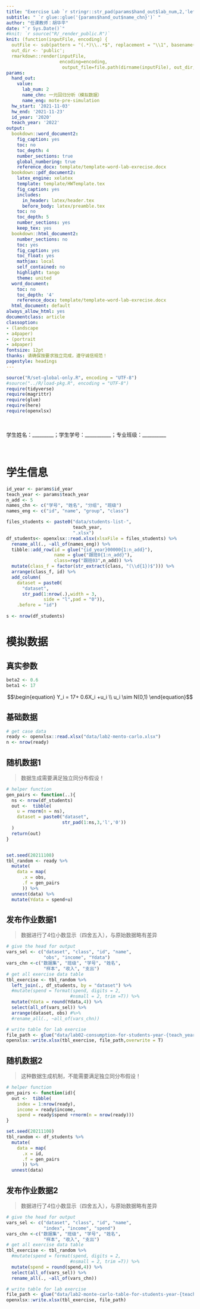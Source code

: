 ```yaml
---
title: "Exercise Lab `r stringr::str_pad(params$hand_out$lab_num,2,'left','0')` 课程作业"
subtitle: " `r glue::glue('{params$hand_out$name_chn}')` "
author: "任课教师：胡华平"
date: "`r Sys.Date()`"
#knit: `r source("R/_render_public.R")`
knit: (function(inputFile, encoding) { 
  outFile <- sub(pattern = "(.*)\\..*$", replacement = "\\1", basename(inputFile));
  out_dir <- 'public';
  rmarkdown::render(inputFile,
                    encoding=encoding,
                     output_file=file.path(dirname(inputFile), out_dir, outFile)) })
params:
  hand_out:
    value:
      lab_num: 2
      name_chn: 一元回归分析（模拟数据）
      name_eng: mote-pre-simulation
  hw_start: '2021-11-03'
  hw_end: '2021-11-23'
  id_year: '2020'
  teach_year: '2022'
output:
  bookdown::word_document2:
    fig_caption: yes
    toc: no
    toc_depth: 4
    number_sections: true
    global_numbering: true
    reference_docx: template/template-word-lab-exrecise.docx
  bookdown::pdf_document2:
    latex_engine: xelatex
    template: template/HWTemplate.tex
    fig_caption: yes
    includes:
      in_header: latex/header.tex
      before_body: latex/preamble.tex
    toc: no
    toc_depth: 5
    number_sections: yes
    keep_tex: yes
  bookdown::html_document2:
    number_sections: no
    toc: yes
    fig_caption: yes
    toc_float: yes
    mathjax: local
    self_contained: no
    highlight: tango
    theme: united
  word_document:
    toc: no
    toc_depth: '4'
    reference_docx: template/template-word-lab-exrecise.docx
  html_document: default
always_allow_html: yes
documentclass: article
classoption:
- (landscape
- a4paper)
- (portrait
- a4paper)
fontsize: 12pt
thanks: 请确保按要求独立完成，遵守诚信规范！
pagestyle: headings
---
```


```r
source("R/set-global-only.R", encoding = "UTF-8")
#source("../R/load-pkg.R", encoding = "UTF-8")
require(tidyverse)
require(magrittr)
require(glue)
require(here)
require(openxlsx)
```

</br>

学生姓名：_________；学生学号：___________；专业班级：__________

</br>


# 学生信息

```r
id_year <- params$id_year
teach_year <- params$teach_year
n_add <- 5
names_chn <- c("学号", "姓名", "分组", "班级")
names_eng <- c("id", "name", "group", "class")

files_students <- paste0("data/students-list-",
                         teach_year,
                         ".xlsx")
df_students<- openxlsx::read.xlsx(xlsxFile = files_students) %>%
  rename_all(., ~all_of(names_eng)) %>%
  tibble::add_row(id = glue("{id_year}00000{1:n_add}"),
                  name = glue("跟班0{1:n_add}"),
                  class=rep("跟班03",n_add)) %>%
  mutate(class_f = factor(str_extract(class, "(\\d{1})$"))) %>%
  arrange(class_f, id) %>%
  add_column(
    dataset = paste0(
      "dataset", 
      str_pad(1:nrow(.),width = 3,
              side = "l",pad = "0")),
    .before = "id") 
  
s <- nrow(df_students) 
```


# 模拟数据

## 真实参数

```r
beta2 <- 0.6
beta1 <- 17
```


$$\begin{equation}
Y_i = 17+ 0.6X_i +u_i \\
u_i \sim N(0,1)
\end{equation}$$

## 基础数据

```r
# get case data
ready <- openxlsx::read.xlsx("data/lab2-mento-carlo.xlsx")
n <- nrow(ready)
```

## 随机数据1

> 数据生成需要满足独立同分布假设！

```r
# helper function
gen_pairs <- function(..){
  ns <- nrow(df_students)
  out <-  tibble(
    u = rnorm(n = ns),
    dataset = paste0("dataset",
                     str_pad(1:ns,3,'l','0'))
  )
  return(out)
}


set.seed(20211108)
tbl_random <- ready %>%
  mutate(
    data = map(
      .x = obs, 
      .f = gen_pairs
      )) %>%
  unnest(data) %>%
  mutate(Ydata = spend+u) 
```

## 发布作业数据1

> 数据进行了4位小数显示（四舍五入），与原始数据略有差异

```r
# give the head for output
vars_sel <- c("dataset", "class", "id", "name", 
              "obs", "income", "Ydata")
vars_chn <-c("数据集", "班级", "学号", "姓名", 
              "样本", "收入", "支出")
# get all exercise data table
tbl_exercise <- tbl_random %>%
  left_join(., df_students, by = "dataset") %>%
  #mutate(spend = format(spend, digits = 2,
                        #nsmall = 2, trim =T)) %>%
  mutate(Ydata = round(Ydata,4)) %>%
  select(all_of(vars_sel)) %>%
  arrange(dataset, obs) #%>%
  #rename_all(., ~all_of(vars_chn))

# write table for lab exercise
file_path <- glue("data/lab02-consumption-for-students-year-{teach_year}.xlsx")
openxlsx::write.xlsx(tbl_exercise, file_path,overwrite = T)
```

## 随机数据2

> 这种数据生成机制，不能需要满足独立同分布假设！

```r
# helper function
gen_pairs <- function(id){
  out <-  tibble(
    index = 1:nrow(ready),
    income = ready$income,
    spend = ready$spend +rnorm(n = nrow(ready)))
}

set.seed(20211108)
tbl_random <- df_students %>%
  mutate(
    data = map(
      .x = id, 
      .f = gen_pairs
      )) %>%
  unnest(data)
```


## 发布作业数据2

> 数据进行了4位小数显示（四舍五入），与原始数据略有差异

```r
# give the head for output
vars_sel <- c("dataset", "class", "id", "name", 
              "index", "income", "spend")
vars_chn <-c("数据集", "班级", "学号", "姓名", 
              "样本", "收入", "支出")
# get all exercise data table
tbl_exercise <- tbl_random %>%
  #mutate(spend = format(spend, digits = 2,
                        #nsmall = 2, trim =T)) %>%
  mutate(spend = round(spend,4)) %>%
  select(all_of(vars_sel)) %>%
  rename_all(., ~all_of(vars_chn))

# write table for lab exercise
file_path <- glue("data/lab2-monte-carlo-table-for-students-year-{teach_year}.xlsx")
openxlsx::write.xlsx(tbl_exercise, file_path)
```


